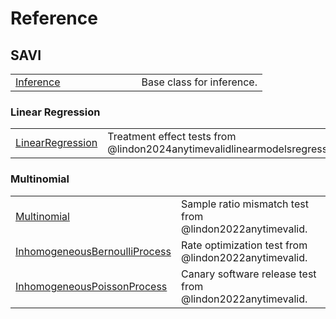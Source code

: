 # Reference {.doc .doc-index}

## SAVI

| | |
| --- | --- |
| [Inference](Inference.qmd#savvi.Inference) | Base class for inference. |

### Linear Regression

| | |
| --- | --- |
| [LinearRegression](LinearRegression.qmd#savvi.linear_regression.LinearRegression) | Treatment effect tests from @lindon2024anytimevalidlinearmodelsregression. |

### Multinomial

| | |
| --- | --- |
| [Multinomial](Multinomial.qmd#savvi.multinomial.Multinomial) | Sample ratio mismatch test from @lindon2022anytimevalid. |
| [InhomogeneousBernoulliProcess](InhomogeneousBernoulliProcess.qmd#savvi.multinomial.InhomogeneousBernoulliProcess) | Rate optimization test from @lindon2022anytimevalid. |
| [InhomogeneousPoissonProcess](InhomogeneousPoissonProcess.qmd#savvi.multinomial.InhomogeneousPoissonProcess) | Canary software release test from @lindon2022anytimevalid. |